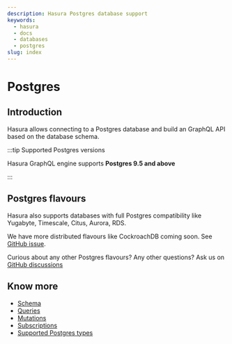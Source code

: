 ```yaml
---
description: Hasura Postgres database support
keywords:
  - hasura
  - docs
  - databases
  - postgres
slug: index
---
```


# Postgres

## Introduction

Hasura allows connecting to a Postgres database and build an GraphQL API based on the database schema.

:::tip Supported Postgres versions

Hasura GraphQL engine supports **Postgres 9.5 and above**

:::

## Postgres flavours

Hasura also supports databases with full Postgres compatibility like Yugabyte, Timescale, Citus, Aurora, RDS.

We have more distributed flavours like CockroachDB coming soon. See
[GitHub issue](https://github.com/hasura/graphql-engine/issues/678).

Curious about any other Postgres flavours? Any other questions? Ask us on
[GitHub discussions](https://github.com/hasura/graphql-engine/discussions)

## Know more

- [Schema](/schema/postgres/index.mdx)
- [Queries](/queries/postgres/index.mdx)
- [Mutations](/mutations/postgres/index.mdx)
- [Subscriptions](/subscriptions/postgres/index.mdx)
- [Supported Postgres types](/databases/postgres/postgresql-types.mdx)
